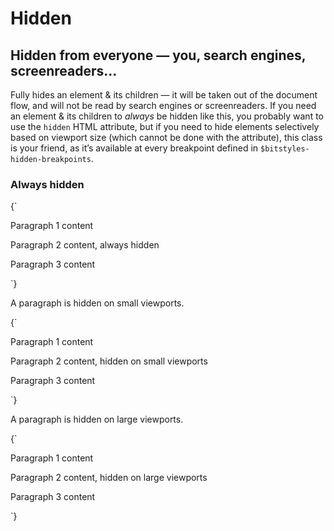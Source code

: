 
<Meta title="Utilities/hidden" />

# Hidden

## Hidden from everyone — you, search engines, screenreaders…

Fully hides an element & its children — it will be taken out of the document flow, and will not be read by search engines or screenreaders. If you need an element & its children to _always_ be hidden like this, you probably want to use the `hidden` HTML attribute, but if you need to hide elements selectively based on viewport size (which cannot be done with the attribute), this class is your friend, as it’s available at every breakpoint defined in `$bitstyles-hidden-breakpoints`.

### Always hidden

<Canvas>
  <Story name="Hidden">
    {`
      <p>Paragraph 1 content</p>
      <p class="u-hidden">Paragraph 2 content, always hidden</p>
      <p>Paragraph 3 content</p>
    `}
  </Story>
</Canvas>

A paragraph is hidden on small viewports.

<Canvas>
  <Story name="Hidden (small only)">
    {`
      <p>Paragraph 1 content</p>
      <p class="u-hidden@s">Paragraph 2 content, hidden on small viewports</p>
      <p>Paragraph 3 content</p>
    `}
  </Story>
</Canvas>

A paragraph is hidden on large viewports.

<Canvas>
  <Story name="Hidden (large)">
    {`
      <p>Paragraph 1 content</p>
      <p class="u-hidden@l">Paragraph 2 content, hidden on large viewports</p>
      <p>Paragraph 3 content</p>
    `}
  </Story>
</Canvas>
